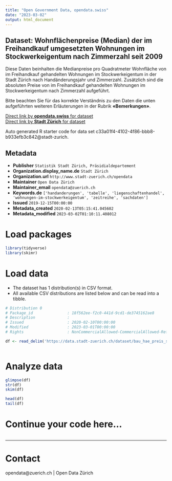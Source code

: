```yaml
---
title: "Open Government Data, opendata.swiss"
date: "2023-03-02"
output: html_document
---
```


## Dataset: Wohnflächenpreise (Median) der im Freihandkauf umgesetzten Wohnungen im Stockwerkeigentum nach Zimmerzahl seit 2009


Diese Daten beinhalten die Medianpreise pro Quadratmeter Wohnfläche von im Freihandkauf gehandelten Wohnungen im Stockwerkeigentum in der Stadt Zürich nach Handänderungsjahr und Zimmerzahl. Zusätzlich sind die absoluten Preise von im Freihandkauf gehandelten Wohnungen im Stockwerkeigentum nach Zimmerzahl aufgeführt.

Bitte beachten Sie für das korrekte Verständnis zu den Daten die unten aufgeführten weiteren Erläuterungen in der Rubrik **«Bemerkungen»**.



[Direct link by **opendata.swiss** for dataset](https://opendata.swiss/de/dataset/wohnflachenpreise-median-der-im-freihandkauf-umgesetzten-wohnungen-im-stockwerkeigentum-na-20092)<br>
[Direct link by **Stadt Zürich** for dataset](https://data.stadt-zuerich.ch/dataset/bau_hae_preis_stwe_whg_zizahl_seit2009_od5152)

Auto generated R starter code for data set c33a01f4-4102-4f86-bbb8-b933efb3c842@stadt-zurich.

## Metadata

- **Publisher** `Statistik Stadt Zürich, Präsidialdepartement`
- **Organization.display_name.de** `Stadt Zürich`
- **Organization.url** `http://www.stadt-zuerich.ch/opendata`
- **Maintainer** `Open Data Zürich`
- **Maintainer_email** `opendata@zuerich.ch`
- **Keywords.de** `['handanderungen', 'tabelle', 'liegenschaftenhandel', 'wohnungen-im-stockwerkeigentum', 'zeitreihe', 'sachdaten']`
- **Issued** `2019-12-15T00:00:00`
- **Metadata_created** `2020-02-13T05:15:41.045602`
- **Metadata_modified** `2023-03-02T01:10:11.408012`


# Load packages

```r

library(tidyverse)
library(skimr)

```

# Load data

-   The dataset has 1 distribution(s) in CSV format.
-   All available CSV distributions are listed below and can be read into a tibble.

```r

# Distribution 0
# Package_id               : 18f562ee-f2c0-441d-9cd1-de3745162ae8
# Description              : 
# Issued                   : 2020-02-10T00:00:00
# Modified                 : 2023-03-01T00:00:00
# Rights                   : NonCommercialAllowed-CommercialAllowed-ReferenceNotRequired

df <- read_delim('https://data.stadt-zuerich.ch/dataset/bau_hae_preis_stwe_whg_zizahl_seit2009_od5152/download/BAU515OD5152.csv')



```

# Analyze data

```r

glimpse(df)
str(df)
skim(df)

head(df)
tail(df)

```

# Continue your code here...

```r

```

------------------------------------------------------------------------

# Contact

opendata@zuerich.ch | Open Data Zürich
